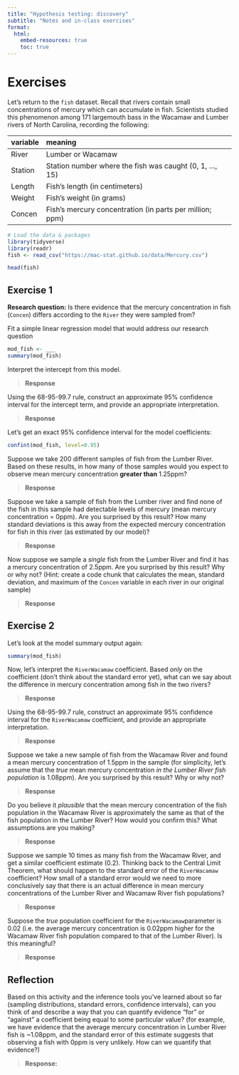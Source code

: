 ```yaml
---
title: "Hypothesis testing: discovery"
subtitle: "Notes and in-class exercises"
format: 
  html:
    embed-resources: true
    toc: true
---
```


# Exercises

Let's return to the `fish` dataset. Recall that rivers contain small concentrations of mercury which can accumulate in fish. Scientists studied this phenomenon among 171 largemouth bass in the Wacamaw and Lumber rivers of North Carolina, recording the following:


| variable | meaning                                                  |
|:---------|:---------------------------------------------------------|
| River    | Lumber or Wacamaw                                        |
| Station  | Station number where the fish was caught (0, 1, ..., 15) |
| Length   | Fish's length (in centimeters)                           |
| Weight   | Fish's weight (in grams)                                 |
| Concen   | Fish's mercury concentration (in parts per million; ppm) |

```r
# Load the data & packages
library(tidyverse)
library(readr)
fish <- read_csv("https://mac-stat.github.io/data/Mercury.csv")

head(fish)
```

## Exercise 1

**Research question:** Is there evidence that the mercury concentration in fish (`Concen`) differs according to the `River` they were sampled from?

Fit a simple linear regression model that would address our research question

```r
mod_fish <- ___
summary(mod_fish)
```

Interpret the intercept from this model.

> **Response**

Using the 68-95-99.7 rule, construct an approximate 95% confidence interval for the intercept term, and provide an appropriate interpretation.

> **Response**

Let's get an exact 95% confidence interval for the model coefficients:

```r
confint(mod_fish, level=0.95)
```

Suppose we take 200 different samples of fish from the Lumber River. Based on these results, in how many of those samples would you expect to observe mean mercury concentration **greater than** 1.25ppm?

> **Response**

Suppose we take a sample of fish from the Lumber river and find none of the fish in this sample had detectable levels of mercury (mean mercury concentration = 0ppm). Are you surprised by this result? How many standard deviations is this away from the expected mercury concentration for fish in this river (as estimated by our model)?

> **Response**

Now suppose we sample a *single* fish from the Lumber River and find it has a mercury concentration of 2.5ppm. Are you surprised by this result? Why or why not? (Hint: create a code chunk that calculates the mean, standard deviation, and maximum of the `Concen` variable in each river in our original sample)

> **Response**

## Exercise 2

Let's look at the model summary output again:

```r
summary(mod_fish)
```

Now, let's interpret the `RiverWacamaw` coefficient. Based *only* on the coefficient (don't think about the standard error yet), what can we say about the difference in mercury concentration among fish in the two rivers?

> **Response**

Using the 68-95-99.7 rule, construct an approximate 95% confidence interval for the `RiverWacamaw` coefficient, and provide an appropriate interpretation.

> **Response** 

Suppose we take a new sample of fish from the Wacamaw River and found a mean mercury concentration of 1.5ppm in the sample (for simplicity, let's assume that the *true* mean mercury concentration *in the Lumber River fish population* is 1.08ppm). Are you surprised by this result? Why or why not?

> **Response**

Do you believe it *plausible* that the mean mercury concentration of the fish population in the Wacamaw River is approximately the same as that of the fish population in the Lumber River? How would you confirm this? What assumptions are you making?

> **Response**

Suppose we sample 10 times as many fish from the Wacamaw River, and get a similar coefficient estimate (0.2). Thinking back to the Central Limit Theorem, what should happen to the standard error of the `RiverWacamaw` coefficient? How small of a standard error would we need to more conclusively say that there is an actual difference in mean mercury concentrations of the Lumber River and Wacamaw River fish populations?

> **Response**

Suppose the *true* population coefficient for the `RiverWacamaw`parameter is 0.02 (i.e. the average mercury concentration is 0.02ppm higher for the Wacamaw River fish population compared to that of the Lumber River). Is this meaningful? 

> **Response**

## Reflection

Based on this activity and the inference tools you've learned about so far (sampling distributions, standard errors, confidence intervals), can you think of and describe a way that you can quantify evidence "for" or "against" a coefficient being equal to some particular value? (for example, we have evidence that the average mercury concentration in Lumber River fish is ~1.08ppm, and the standard error of this estimate suggests that observing a fish with 0ppm is very unlikely. How can we quantify that evidence?) 

> **Response:** 

